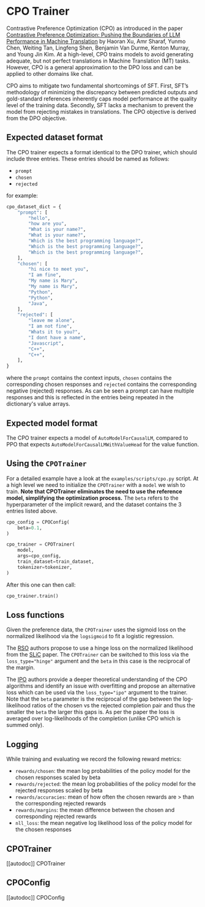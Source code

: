 # CPO Trainer

Contrastive Preference Optimization (CPO) as introduced in the paper [Contrastive Preference Optimization: Pushing the Boundaries of LLM Performance in Machine Translation](https://huggingface.co/papers/2401.08417) by Haoran Xu, Amr Sharaf, Yunmo Chen, Weiting Tan, Lingfeng Shen, Benjamin Van Durme, Kenton Murray, and Young Jin Kim. At a high-level, CPO  trains models to
avoid generating adequate, but not perfect translations in Machine Translation (MT) tasks. However, CPO is a general approximation to the DPO loss and can be applied to other domains like chat.

CPO aims to mitigate two fundamental shortcomings of SFT. First, SFT’s methodology of minimizing the discrepancy between predicted outputs and gold-standard references inherently caps model performance at the quality level of the training data. Secondly, SFT lacks a mechanism to prevent the model from rejecting mistakes in translations. The CPO objective is derived from the DPO objective.

## Expected dataset format

The CPO trainer expects a format identical to the DPO trainer, which should include three entries. These entries should be named as follows:

- `prompt`
- `chosen`
- `rejected`

for example:

```py
cpo_dataset_dict = {
    "prompt": [
        "hello",
        "how are you",
        "What is your name?",
        "What is your name?",
        "Which is the best programming language?",
        "Which is the best programming language?",
        "Which is the best programming language?",
    ],
    "chosen": [
        "hi nice to meet you",
        "I am fine",
        "My name is Mary",
        "My name is Mary",
        "Python",
        "Python",
        "Java",
    ],
    "rejected": [
        "leave me alone",
        "I am not fine",
        "Whats it to you?",
        "I dont have a name",
        "Javascript",
        "C++",
        "C++",
    ],
}
```
where the `prompt` contains the context inputs, `chosen` contains the corresponding chosen responses and `rejected` contains the corresponding negative (rejected) responses. As can be seen a prompt can have multiple responses and this is reflected in the entries being repeated in the dictionary's value arrays.


## Expected model format
The CPO trainer expects a model of `AutoModelForCausalLM`, compared to PPO that expects `AutoModelForCausalLMWithValueHead` for the value function.

## Using the `CPOTrainer`
For a detailed example have a look at the `examples/scripts/cpo.py` script. At a high level we need to initialize the `CPOTrainer` with a `model` we wish to train. **Note that CPOTrainer eliminates the need to use the reference model, simplifying the optimization process.** The `beta` refers to the hyperparameter of the implicit reward, and the dataset contains the 3 entries listed above.

```py
cpo_config = CPOConfig(
    beta=0.1,
)

cpo_trainer = CPOTrainer(
    model,
    args=cpo_config,
    train_dataset=train_dataset,
    tokenizer=tokenizer,
)
```
After this one can then call:

```py
cpo_trainer.train()
```

## Loss functions

Given the preference data, the `CPOTrainer` uses the sigmoid loss on the normalized likelihood via the `logsigmoid` to fit a logistic regression.

The [RSO](https://arxiv.org/abs/2309.06657) authors propose to use a hinge loss on the normalized likelihood from the [SLiC](https://arxiv.org/abs/2305.10425) paper. The `CPOTrainer` can be switched to this loss via the `loss_type="hinge"` argument and the `beta` in this case is the reciprocal of the margin.

The [IPO](https://arxiv.org/abs/2310.12036) authors provide a deeper theoretical understanding of the CPO algorithms and identify an issue with overfitting and propose an alternative loss which can be used via the `loss_type="ipo"` argument to the trainer. Note that the `beta`  parameter is the reciprocal of the gap between the log-likelihood ratios of the chosen vs the rejected completion pair and thus the smaller the `beta` the larger this gaps is. As per the paper the loss is averaged over log-likelihoods of the completion (unlike CPO which is summed only).


## Logging

While training and evaluating we record the following reward metrics:

* `rewards/chosen`: the mean log probabilities of the policy model for the chosen responses scaled by beta
* `rewards/rejected`: the mean log probabilities of the policy model for the rejected responses scaled by beta
* `rewards/accuracies`: mean of how often the chosen rewards are > than the corresponding rejected rewards
* `rewards/margins`: the mean difference between the chosen and corresponding rejected rewards
* `nll_loss`: the mean negative log likelihood loss of the policy model for the chosen responses

## CPOTrainer

[[autodoc]] CPOTrainer


## CPOConfig

[[autodoc]] CPOConfig